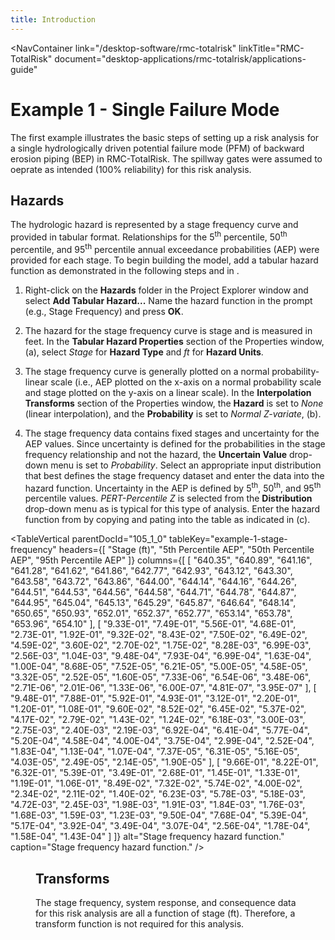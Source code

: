 ```yaml
---
title: Introduction
---
```



<NavContainer 
  link="/desktop-software/rmc-totalrisk"
  linkTitle="RMC-TotalRisk" 
  document="desktop-applications/rmc-totalrisk/applications-guide"
></NavContainer>

# Example 1 - Single Failure Mode

The first example illustrates the basic steps of setting up a risk analysis for a single hydrologically driven potential failure mode (PFM) of backward
erosion piping (BEP) in RMC-TotalRisk. The spillway gates were assumed to oeprate as intended (100% reliability) for this risk analysis.

## Hazards

The hydrologic hazard is represented by a stage frequency curve and provided in tabular format. Relationships for the 5<sup>th</sup> percentile,
50<sup>th</sup> percentile, and 95<sup>th</sup> percentile annual exceedance probabilities (AEP) were provided for each stage. To begin building the
model, add a tabular hazard function as demonstrated in the following steps and in <FigureReference parentDocId="105_1_0" figKey="example-1-tabular-hazard"/>.

1. Right-click on the <FigureInline src="/figures/desktop-applications/rmc-totalrisk/applications-guide/icons/folder.png"/> **Hazards** folder in
   the Project Explorer window and select <FigureInline src="/figures/desktop-applications/rmc-totalrisk/applications-guide/icons/addtabularhazard.png"/>
   **Add Tabular Hazard...** Name the hazard function in the prompt (e.g., Stage Frequency) and press **OK**.

2. The hazard for the stage frequency curve is stage and is measured in feet. In the **Tabular Hazard Properties** section of the Properties
   window, <FigureReference parentDocId="105_1_0" figKey="example-1-tabular-hazard"/>(a), select _Stage_ for **Hazard Type** and _ft_ for **Hazard Units**.

3. The stage frequency curve is generally plotted on a normal probability-linear scale (i.e., AEP plotted on the x-axis on a normal probability scale
   and stage plotted on the y-axis on a linear scale). In the **Interpolation Transforms** section of the Properties window, the **Hazard** is set to
   _None_ (linear interpolation), and the **Probability** is set to _Normal Z-variate_, <FigureReference parentDocId="105_1_0" figKey="example-1-tabular-hazard"/>(b).

4. The stage frequency data contains fixed stages and uncertainty for the AEP values. Since uncertainty is defined for the probabilities in the stage
   frequency relationship and not the hazard, the **Uncertain Value** drop-down menu is set to _Probability_. Select an appropriate input distribution that
   best defines the stage frequency dataset and enter the data into the hazard function. Uncertainty in the AEP is defined by 5<sup>th</sup>, 50<sup>th</sup>,
   and 95<sup>th</sup> percentile values. _PERT-Percentile Z_ is selected from the **Distribution** drop-down menu as is typical for this type of analysis.
   Enter the hazard function from <TableReference parentDocId="105_1_0" tableKey="example-1-stage-frequency"/> by copying and pating into the table as indicated
   in <FigureReference parentDocId="105_1_0" figKey="example-1-tabular-hazard"/>(c).

<TableVertical
parentDocId="105_1_0"
tableKey="example-1-stage-frequency"
headers={[
  "Stage (ft)",
  "5th Percentile AEP",
  "50th Percentile AEP",
  "95th Percentile AEP"
]}
columns={[
  [
    "640.35", "640.89", "641.16", "641.28", "641.62", "641.86", "642.77", "642.93", "643.12", "643.30",
    "643.58", "643.72", "643.86", "644.00", "644.14", "644.16", "644.26", "644.51", "644.53", "644.56",
    "644.58", "644.71", "644.78", "644.87", "644.95", "645.04", "645.13", "645.29", "645.87", "646.64",
    "648.14", "650.65", "650.93", "652.01", "652.37", "652.77", "653.14", "653.78", "653.96", "654.10"
  ],
  [
    "9.33E-01", "7.49E-01", "5.56E-01", "4.68E-01", "2.73E-01", "1.92E-01", "9.32E-02", "8.43E-02", "7.50E-02", "6.49E-02",
    "4.59E-02", "3.60E-02", "2.70E-02", "1.75E-02", "8.28E-03", "6.99E-03", "2.56E-03", "1.04E-03", "9.48E-04", "7.93E-04",
    "6.99E-04", "1.63E-04", "1.00E-04", "8.68E-05", "7.52E-05", "6.21E-05", "5.00E-05", "4.58E-05", "3.32E-05", "2.52E-05",
    "1.60E-05", "7.33E-06", "6.54E-06", "3.48E-06", "2.71E-06", "2.01E-06", "1.33E-06", "6.00E-07", "4.81E-07", "3.95E-07"
  ],
  [
    "9.48E-01", "7.88E-01", "5.92E-01", "4.93E-01", "3.12E-01", "2.20E-01", "1.20E-01", "1.08E-01", "9.60E-02", "8.52E-02",
    "6.45E-02", "5.37E-02", "4.17E-02", "2.79E-02", "1.43E-02", "1.24E-02", "6.18E-03", "3.00E-03", "2.75E-03", "2.40E-03",
    "2.19E-03", "6.92E-04", "6.41E-04", "5.77E-04", "5.20E-04", "4.58E-04", "4.00E-04", "3.75E-04", "2.99E-04", "2.52E-04",
    "1.83E-04", "1.13E-04", "1.07E-04", "7.37E-05", "6.31E-05", "5.16E-05", "4.03E-05", "2.49E-05", "2.14E-05", "1.90E-05"
  ],
  [
    "9.66E-01", "8.22E-01", "6.32E-01", "5.39E-01", "3.49E-01", "2.68E-01", "1.45E-01", "1.33E-01", "1.19E-01", "1.06E-01",
    "8.49E-02", "7.32E-02", "5.74E-02", "4.00E-02", "2.34E-02", "2.11E-02", "1.40E-02", "6.23E-03", "5.78E-03", "5.18E-03",
    "4.72E-03", "2.45E-03", "1.98E-03", "1.91E-03", "1.84E-03", "1.76E-03", "1.68E-03", "1.59E-03", "1.23E-03", "9.50E-04",
    "7.68E-04", "5.39E-04", "5.17E-04", "3.92E-04", "3.49E-04", "3.07E-04", "2.56E-04", "1.78E-04", "1.58E-04", "1.43E-04"
  ]
]}
alt="Stage frequency hazard function."
caption="Stage frequency hazard function."
/>

<Figure 
parentDocId="105_1_0"
docId="04-example-1-hazards.mdx"
figKey="example-1-tabular-hazard"
src="figures/desktop-applications/rmc-totalrisk/applications-guide/figure1.png" 
alt="Tabular hazard function entry in RMC-TotalRisk." 
caption="Tabular hazard function entry in RMC-TotalRisk." />

## Transforms

The stage frequency, system response, and consequence data for this risk analysis are all a function of stage (ft). Therefore, a transform function is not required
for this analysis.

